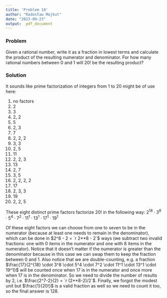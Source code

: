 ```yaml
---
title: 'Problem 10'
author: "Radosław Majkut"
date: "2023-09-23"
output:  pdf_document
---
```


### Problem

Given a rational number, write it as a fraction in lowest terms and calculate the product of the resulting numerator and denominator. For how many rational numbers between 0 and 1 will 20! be the resulting product?

### Solution

It sounds like prime factorization of integers from 1 to 20 might be of use here:

1. no factors
2. 2
3. 3
4. 2, 2
5. 5
6. 2, 3
7. 7
8. 2, 2, 2
9. 3, 3
10. 2, 5
11. 11
12. 2, 2, 3
13. 13
14. 2, 7
15. 3, 5
16. 2, 2, 2, 2
17. 17
18. 2, 3, 3
19. 19
20. 2, 2, 5

These eight distinct prime factors factorize 20! in the following way: $2^{18} \cdot 3^8 \cdot 5^4 \cdot 7^2 \cdot 11^1 \cdot 13^1 \cdot 17^1 \cdot 19^1$

Of these eight factors we can choose from one to seven to be in the numerator (because at least one needs to remain in the denominator), which can be done in $2^8 - 2 = `r 2**8 - 2`$ ways (we subtract two invalid fractions: one with 0 items in the numerator and one with 8 items in the numerator). Notice that it doesn't matter if the numerator is greater than the denominator because in this case we can swap them to keep the fraction between 0 and 1. Also notice that we are double-counting, e.g. a fraction $\frac{17}{2^{18} \cdot 3^8 \cdot 5^4 \cdot 7^2 \cdot 11^1 \cdot 13^1 \cdot 19^1}$ will be counted once when 17 is in the numerator and once more when 17 is in the denominator. So we need to divide the number of results by 2, i.e. $\frac{2^7-2}{2} = `r (2**8-2)/2`$. Finally, we forgot the modest unit but $\frac{1}{20!}$ is a valid fraction as well so we need to count it too, so the final answer is 128.
